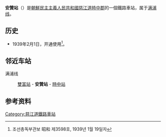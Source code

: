 {{朝鮮半島車站資訊
|公司色 = blue
|文字色 = 
|站名 = 安贊站
|圖片 = 
|pxl = 
|圖片說明 =
|前一站 = [[雙富站|雙富]]
|前一站距離 = 7.1
|後一站距離 = 9.1
|後一站 = [[時中站|時中]]
|所屬路線 = [[满浦线|满浦线]]
|距離 = 276.9
|起點站 = [[顺川站|顺川]]
|諺文 = 안찬역
|朝鮮漢字 = 安贊驛
|文觀部式 = 
|馬-賴式 = Anch'an-yŏk
|副站名 = 
|車站編號 = 
|停站路線數 = 
|所屬公司 = [[朝鮮民主主義人民共和國鐵道省|朝鮮民主主義人民共和國鐵道省]]
|所在地 =[[慈江道|慈江道]][[時中郡|時中郡]]
|車站構造 = 地面车站
|月台配置 = 
|啟用年月日 =1939年2月1日
|廢站年月日 = 
|上下車人次 = 
|統計年度 = 
|轉車 = 
|備註 = 
|全寬備註 = 
}}

'''安贊站'''（{{lang-ko|안찬역}}）是[[朝鮮民主主義人民共和國|朝鮮民主主義人民共和國]][[慈江道|慈江道]][[時中郡|時中郡]]的一個鐵路車站，属于[[满浦线|满浦线]]。

==历史==
*1939年2月1日，开通使用<ref>조선총독부관보 昭和 제3598호, 1939년 1월 19일자</ref>。

==邻近车站==
满浦线
:[[雙富站|雙富站]] - '''安贊站''' - [[時中站|時中站]]

==参考资料==
{{reflist}}

{{朝鲜铁路小作品}}

{{满浦线}}

[[Category:慈江道鐵路車站|Category:慈江道鐵路車站]]